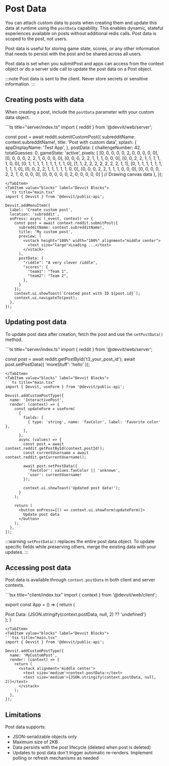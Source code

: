 

# Post Data

You can attach custom data to posts when creating them and update this data at runtime using the `postData` capability. This enables dynamic, stateful experiences available on posts without additional redis calls. Post data is scoped to the post, not users.

Post data is useful for storing game state, scores, or any other information that needs to persist with the post and be shared across all users.

Post data is set when you submitPost and apps can access from the context object or do a server side call to update the post data on a Post object.

:::note
Post data is sent to the client. Never store secrets or sensitive information.
:::

## Creating posts with data
When creating a post, include the `postData` parameter with your custom data object.

<Tabs>
  <TabItem value="web" label="Devvit Web">
  ```ts title="server/index.ts"
  import { reddit } from '@devvit/web/server';

  const post = await reddit.submitCustomPost({
    subredditName: context.subredditName!,
    title: 'Post with custom data',
    splash: {
      appDisplayName: 'Test App',
    },
    postData: {
      challengeNumber: 42,
      totalGuesses: 0,
      gameState: 'active',
      pixels: [
        [0, 0, 0, 0, 0, 2, 0, 0, 0, 0, 0],
        [0, 0, 0, 0, 2, 2, 1, 0, 0, 0, 0],
        [0, 0, 0, 2, 2, 1, 1, 1, 0, 0, 0],
        [0, 0, 2, 2, 1, 1, 1, 1, 1, 0, 0],
        [0, 1, 1, 1, 1, 1, 1, 1, 1, 1, 0],
        [1, 1, 2, 2, 2, 2, 2, 2, 2, 1, 1],
        [0, 1, 1, 1, 1, 1, 1, 1, 1, 1, 0],
        [0, 0, 2, 2, 1, 1, 1, 1, 1, 0, 0],
        [0, 0, 0, 2, 2, 1, 1, 1, 0, 0, 0],
        [0, 0, 0, 0, 2, 2, 1, 0, 0, 0, 0],
        [0, 0, 0, 0, 0, 2, 0, 0, 0, 0, 0]
     ] // Drawing canvas data
    },
  });
  ```
  </TabItem>
  <TabItem value="blocks" label="Devvit Blocks">
  ```ts title="main.tsx"
  import { Devvit } from '@devvit/public-api';

  Devvit.addMenuItem({
    label: 'Create custom post',
    location: 'subreddit',
    onPress: async (_event, context) => {
      const post = await context.reddit.submitPost({
        subredditName: context.subredditName!,
        title: 'My custom post',
        preview: (
          <vstack height="100%" width="100%" alignment="middle center">
            <text size="large">Loading ...</text>
          </vstack>
        ),
        postData: {
          "riddle": "A very clever riddle",
          "scores": {
            "team1": "Team 1",
            "team2": "Team 2",
          },
        }
      });
      context.ui.showToast(`Created post with ID ${post.id}`);
      context.ui.navigateTo(post);
    },
  });
  ```
  </TabItem>
</Tabs>

## Updating post data
To update post data after creation, fetch the post and use the `setPostData()` method.

<Tabs>
  <TabItem value="web" label="Devvit Web">
  ```ts title="server/index.ts"
  import { reddit } from '@devvit/web/server';

  const post = await reddit.getPostById('t3_your_post_id');
  await post.setPostData({ 'moreStuff': 'hello' });
  ```
  </TabItem>
  <TabItem value="blocks" label="Devvit Blocks">
  ```ts title="main.tsx"
  import { Devvit, useForm } from '@devvit/public-api';

  Devvit.addCustomPostType({
    name: 'InteractivePost',
    render: (context) => {
      const updateForm = useForm(
        {
          fields: [
            { type: 'string', name: 'favColor', label: 'Favorite color' },
          ],
        },
        async (values) => {
          const post = await context.reddit.getPostById(context.postId!);
          const currentUsername = await context.reddit.getCurrentUsername();
          
          await post.setPostData({
            'favColor': values.favColor || 'unknown',
            'user': currentUsername!
          });
          
          context.ui.showToast('Updated post data!');
        }
      );

      return (
        <button onPress={() => context.ui.showForm(updateForm)}>
          Update post data
        </button>
      );
    },
  });
  ```
  </TabItem>
</Tabs>

:::warning
`setPostData()` replaces the entire post data object. To update specific fields while preserving others, merge the existing data with your updates.
:::

## Accessing post data
Post data is available through `context.postData` in both client and server contexts.

<Tabs>
  <TabItem value="web" label="Devvit Web">
  ```tsx title="client/index.tsx"
  import { context } from '@devvit/web/client';

  export const App = () => {
    return (
      <div>
        <text className='mt-1 font-bold'>Post Data:</text>
        <text>{JSON.stringify(context.postData, null, 2) ?? 'undefined'}</text>
      </div>
    );
  }
  ```
  </TabItem>
  <TabItem value="blocks" label="Devvit Blocks">
  ```tsx title="main.tsx"
  import { Devvit } from '@devvit/public-api';

  Devvit.addCustomPostType({
    name: 'MyCustomPost',
    render: (context) => {
      return (
        <vstack alignment='middle center'>
          <text size='medium'>context.postData:</text>
          <text size='medium'>{JSON.stringify(context.postData, null, 2)}</text>
        </vstack>
      );
    },
  });
  ```
  </TabItem>
</Tabs>

## Limitations
Post data supports:
- JSON-serializable objects only
- Maximum size of 2KB
- Data persists with the post lifecycle (deleted when post is deleted)
- Updates to post data don't trigger automatic re-renders. Implement polling or refresh mechanisms as needed
